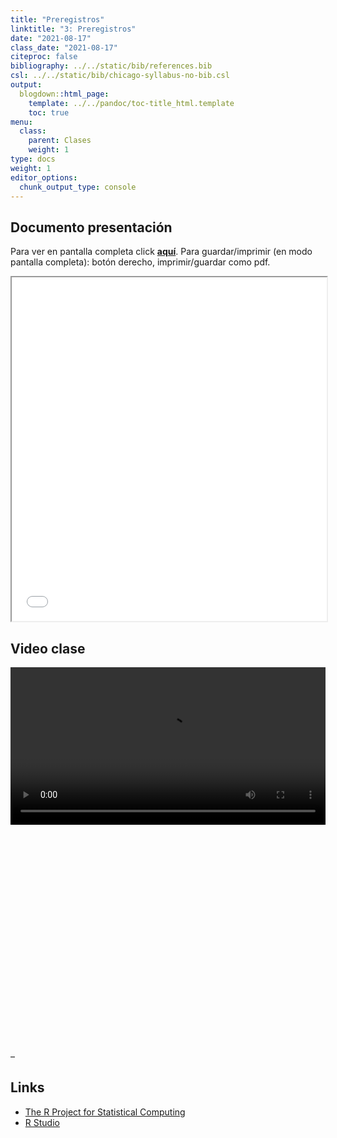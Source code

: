 ```yaml
---
title: "Preregistros"
linktitle: "3: Preregistros"
date: "2021-08-17"
class_date: "2021-08-17"
citeproc: false
bibliography: ../../static/bib/references.bib
csl: ../../static/bib/chicago-syllabus-no-bib.csl
output:
  blogdown::html_page:
    template: ../../pandoc/toc-title_html.template
    toc: true
menu:
  class:
    parent: Clases
    weight: 1
type: docs
weight: 1
editor_options:
  chunk_output_type: console
---
```


## Documento presentación

<span class="sidenote">Para ver en pantalla completa click [**aquí**](/slides/03-preregistro-OSF/03_preregistro_osf.html). Para guardar/imprimir (en modo pantalla completa): botón derecho, imprimir/guardar como pdf. </span>

<iframe src=/slides/03-preregistro-OSF/03_preregistro_osf.html height="550" width=100% allowfullscreen="true">
</iframe>



## Video clase

<div style="width: 100%; height: 600px; overflow: hidden;">
<video  style="width: 100%;" controls>
<source src="?raw=1" type="video/mp4">
</video>
</div>

--

## Links

- [The R Project for Statistical Computing](https://www.r-project.org/)
- [R Studio](https://www.rstudio.com)
